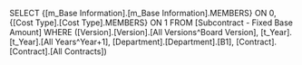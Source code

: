 SELECT {[m_Base Information].[m_Base Information].MEMBERS} ON 0, {[Cost Type].[Cost Type].MEMBERS} ON 1 FROM [Subcontract - Fixed Base Amount] WHERE ([Version].[Version].[All Versions^Board Version], [t_Year].[t_Year].[All Years^Year+1], [Department].[Department].[B1], [Contract].[Contract].[All Contracts])